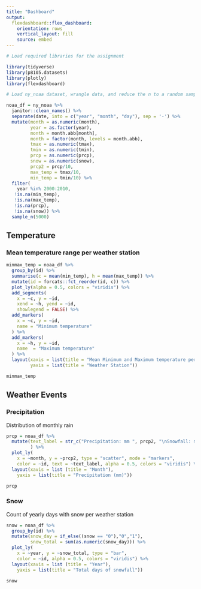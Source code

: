 ```yaml
---
title: "Dashboard"
output: 
  flexdashboard::flex_dashboard:
    orientation: rows
    vertical_layout: fill
    source: embed
---
```


```r
# Load required libraries for the assignment

library(tidyverse)
library(p8105.datasets)
library(plotly)
library(flexdashboard)
```

```r
# Load ny_noaa dataset, wrangle data, and reduce the n to a random sample of 5,000 weather observations.

noaa_df = ny_noaa %>%
  janitor::clean_names() %>%
  separate(date, into = c("year", "month", "day"), sep = '-') %>%
  mutate(month = as.numeric(month),
         year = as.factor(year),
         month = month.abb[month],
         month = factor(month, levels = month.abb),
         tmax = as.numeric(tmax),
         tmin = as.numeric(tmin),
         prcp = as.numeric(prcp),
         snow = as.numeric(snow),
         prcp2 = prcp/10,
         max_temp = tmax/10,
         min_temp = tmin/10) %>% 
  filter(
    year %in% 2000:2010,
   !is.na(min_temp),
   !is.na(max_temp),
   !is.na(prcp),
   !is.na(snow)) %>% 
  sample_n(5000)
```

## Temperature

### Mean temperature range per weather station
```r
minmax_temp = noaa_df %>%
  group_by(id) %>%
  summarise(c = mean(min_temp), h = mean(max_temp)) %>%
  mutate(id = forcats::fct_reorder(id, c)) %>% 
  plot_ly(alpha = 0.5, colors = "viridis") %>%
  add_segments(
    x = ~c, y = ~id,
    xend = ~h, yend = ~id, 
    showlegend = FALSE) %>%
  add_markers(
    x = ~c, y = ~id, 
    name = "Minimum temperature"
  ) %>%
  add_markers(
    x = ~h, y = ~id, 
    name  = "Maximum temperature"
  ) %>%
  layout(xaxis = list(title = "Mean Minimum and Maximum temperature per Weather Station"),
         yaxis = list(title = "Weather Station"))

minmax_temp
```

## Weather Events {.tabset .tabset-fade}

### Precipitation

Distribution of monthly rain

```r
prcp = noaa_df %>%
  mutate(text_label = str_c("Precipitation: mm ", prcp2, "\nSnowfall: mm ", snow),
         ) %>% 
  plot_ly(
    x = ~month, y = ~prcp2, type = "scatter", mode = "markers",
    color = ~id, text = ~text_label, alpha = 0.5, colors = "viridis") %>% 
  layout(xavis = list (title = "Month"),
    yaxis = list(title = "Precipitation (mm)"))

prcp
```


### Snow

Count of yearly days with snow per weather station

```r
snow = noaa_df %>%
  group_by(id) %>%
  mutate(snow_day = if_else((snow == "0"),"0","1"),
         snow_total = sum(as.numeric(snow_day))) %>% 
  plot_ly(
    x = ~year, y = ~snow_total, type = "bar",
    color = ~id, alpha = 0.5, colors = "viridis") %>% 
  layout(xavis = list (title = "Year"),
    yaxis = list(title = "Total days of snowfall"))

snow
```